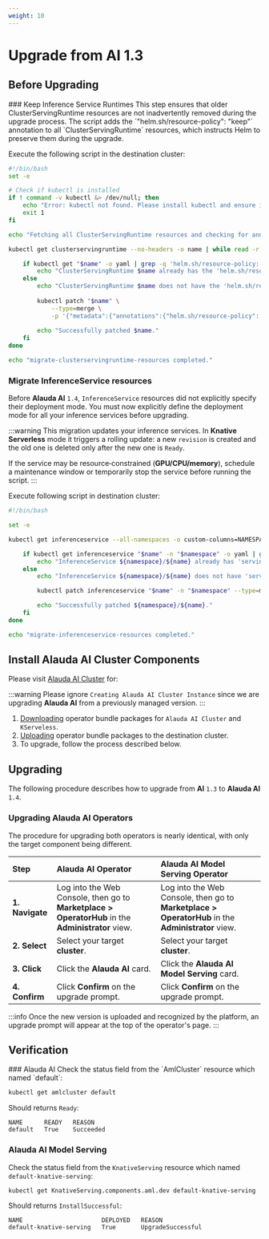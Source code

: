 ```yaml
---
weight: 10
---
```


# Upgrade from AI 1.3


## Before Upgrading

<Steps>
### Keep Inference Service Runtimes
This step ensures that older ClusterServingRuntime resources are not inadvertently removed during the upgrade process. The script adds the `"helm.sh/resource-policy": "keep"` annotation to all `ClusterServingRuntime` resources, which instructs Helm to preserve them during the upgrade.


Execute the following script in the destination cluster:

```bash title="migrate-clusterservingruntime-resources.sh"
#!/bin/bash
set -e

# Check if kubectl is installed
if ! command -v kubectl &> /dev/null; then
    echo "Error: kubectl not found. Please install kubectl and ensure it is in your PATH."
    exit 1
fi

echo "Fetching all ClusterServingRuntime resources and checking for annotations..."

kubectl get clusterservingruntime --no-headers -o name | while read -r name; do

    if kubectl get "$name" -o yaml | grep -q 'helm.sh/resource-policy: keep'; then
        echo "ClusterServingRuntime $name already has the 'helm.sh/resource-policy: keep' annotation. Skipping."
    else
        echo "ClusterServingRuntime $name does not have the 'helm.sh/resource-policy: keep' annotation. Patching..."
        
        kubectl patch "$name" \
            --type=merge \
            -p '{"metadata":{"annotations":{"helm.sh/resource-policy": "keep"}}}'
        
        echo "Successfully patched $name."
    fi
done

echo "migrate-clusterservingruntime-resources completed."
```



### Migrate InferenceService resources

Before **Alauda AI** `1.4`, `InferenceService` resources did not explicitly specify their deployment mode. You must now explicitly define the deployment mode for all your inference services before upgrading.

:::warning
This migration updates your inference services. In **Knative Serverless** mode it triggers a rolling update: a new `revision` is created and the old one is deleted only after the new one is `Ready`.

If the service may be resource‑constrained (**GPU/CPU/memory**), schedule a maintenance window or temporarily stop the service before running the script.
:::


Execute following script in destination cluster:

```bash title="migrate-inferenceservice-resources.sh"
#!/bin/bash

set -e

kubectl get inferenceservice --all-namespaces -o custom-columns=NAMESPACE:.metadata.namespace,NAME:.metadata.name --no-headers | while read -r namespace name; do

    if kubectl get inferenceservice "$name" -n "$namespace" -o yaml | grep -q 'serving.kserve.io/deploymentMode:' ; then
        echo "InferenceService ${namespace}/${name} already has 'serving.kserve.io/deploymentMode' annotation. Skipping."
    else
        echo "InferenceService ${namespace}/${name} does not have 'serving.kserve.io/deploymentMode' annotation. Patching..."

        kubectl patch inferenceservice "$name" -n "$namespace" --type=merge -p '{"metadata":{"annotations":{"serving.kserve.io/deploymentMode": "Serverless"}}}'

        echo "Successfully patched ${namespace}/${name}."
    fi
done

echo "migrate-inferenceservice-resources completed."
```
</Steps>

## Install Alauda AI Cluster Components

Please visit [Alauda AI Cluster](../installation/ai-cluster.mdx) for:

:::warning
Please ignore `Creating Alauda AI Cluster Instance` since we are upgrading **Alauda AI** from a previously managed version.
:::

1. [Downloading](../installation/ai-cluster.mdx#downloading) operator bundle packages for `Alauda AI Cluster` and `KServeless`.
2. [Uploading](../installation/ai-cluster.mdx#uploading) operator bundle packages to the destination cluster.
3. To upgrade, follow the process described below.
    
    

## Upgrading

The following procedure describes how to upgrade from **AI** `1.3` to **Alauda AI** `1.4`.

### Upgrading Alauda AI Operators

The procedure for upgrading both operators is nearly identical, with only the target component being different.

| Step | Alauda AI Operator | Alauda AI Model Serving Operator |
| :--- | :--- | :--- |
| **1. Navigate** | Log into the Web Console, then go to **Marketplace > OperatorHub** in the **Administrator** view. | Log into the Web Console, then go to **Marketplace > OperatorHub** in the **Administrator** view. |
| **2. Select** | Select your target **cluster**. | Select your target **cluster**. |
| **3. Click** | Click the **Alauda AI** card. | Click the **Alauda AI Model Serving** card. |
| **4. Confirm** | Click **Confirm** on the upgrade prompt. | Click **Confirm** on the upgrade prompt. |

:::info
    Once the new version is uploaded and recognized by the platform, an upgrade prompt will appear at the top of the operator's page.
:::
## Verification

<Steps>
### Alauda AI
Check the status field from the `AmlCluster` resource which named `default`:

```bash
kubectl get amlcluster default
```

Should returns `Ready`:

```
NAME      READY   REASON
default   True    Succeeded
```
### Alauda AI Model Serving
Check the status field from the `KnativeServing` resource which named `default-knative-serving`:

```bash
kubectl get KnativeServing.components.aml.dev default-knative-serving
```

Should returns `InstallSuccessful`:

```
NAME                      DEPLOYED   REASON
default-knative-serving   True       UpgradeSuccessful
```
</Steps>